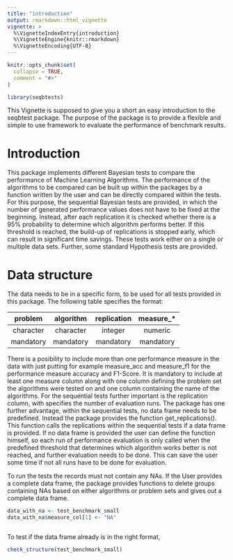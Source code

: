 ```yaml
---
title: "introduction"
output: rmarkdown::html_vignette
vignette: >
  %\VignetteIndexEntry{introduction}
  %\VignetteEngine{knitr::rmarkdown}
  %\VignetteEncoding{UTF-8}
---
```


```r
knitr::opts_chunk$set(
  collapse = TRUE,
  comment = "#>"
)
```

```r
library(seqbtests)
```

This Vignette is supposed to give you a short an easy introduction to the 
seqbtest package. 
The purpose of the package is to provide a flexible and simple to use framework 
to evaluate the performance of benchmark results.

# Introduction 

This package implements different Bayesian tests to compare the performance of 
Machine Learning Algorithms. The performance of the algorithms to be compared 
can be built up within the packages by a function written by the user and can be
directly compared within the tests. For this purpose, the sequential Bayesian 
tests are provided, in which the number of generated performance values does not
have to be fixed at the beginning. Instead, after each replication it is checked 
whether there is a 95% probability to determine which algorithm performs better. 
If this threshold is reached, the build-up of replications is stopped early, 
which can result in significant time savings. These tests work either on a 
single or multiple data sets. Further, some standard Hypothesis tests are 
provided. 




# Data structure 

The data needs to be in a specific form, to be used for all tests provided in 
this package. The following table specifies the format: 

| problem | algorithm | replication | measure_\* |
|:------:|:------:|:------:|:------:|
| character | character |  integer | numeric |
| mandatory | mandatory |  mandatory | mandatory |

There is a posibility to include more than one performance measure in the data 
with just putting for example measure_acc and measure_f1 for the performance 
measure accuracy and F1-Score. It is mandatory to include at least one measure 
column along with one column defining the problem set the algorithms were tested 
on and one column containing the name of the algorithms. For the sequential 
tests further important is the replication column, with specifies the number of 
evaluation runs. 
The package has one further advantage, within the sequential tests, no data 
frame needs to be predefined. Instead the package provides the function 
get_replications(). This function calls the replications within the sequential 
tests if a data frame is provided. If no data frame is provided the user can 
define the function himself, so each run of performance evaluation is only 
called when the predefined threshold that determines which algorithm works 
better is not reached, and further evaluation needs to be done. This can save 
the user some time if not all runs have to be done for evaluation.  

To run the tests the records must not contain any NAs. If the User provides a 
complete data frame, the package provides functions to delete groups containing
NAs based on either algorithms or problem sets and gives out a complete data 
frame.


```r
data_with_na <- test_benchmark_small
data_with_na$measure_col[1] <- "NA" 



```

To test if the data frame already is in the right format, 


```r
check_structure(test_benchmark_small)

```



